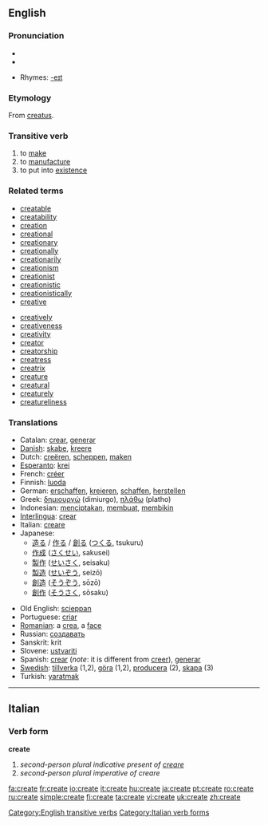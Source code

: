 {{wikipedia}}
==English==

===Pronunciation===
* {{IPA|/kɹiːeɪt/}}
*{{audio|en-us-create.ogg|Audio (US)}}

* Rhymes: [[Rhymes:English:-eɪt|-eɪt]]

===Etymology===
From {{L.}} [[creatus]].

===Transitive verb===
{{en-verb|creat|ing}}
# to [[make]]
# to [[manufacture]]
# to put into [[existence]]

===Related terms===
{{top2}}
*[[creatable]]
*[[creatability]]
*[[creation]]
*[[creational]]
*[[creationary]]
*[[creationally]]
*[[creationarily]]
*[[creationism]]
*[[creationist]]
*[[creationistic]]
*[[creationistically]]
*[[creative]]
{{mid2}}
*[[creatively]]
*[[creativeness]]
*[[creativity]]
*[[creator]]
*[[creatorship]]
*[[creatress]]
*[[creatrix]]
*[[creature]]
*[[creatural]]
*[[creaturely]]
*[[creatureliness]]
{{bottom}}

===Translations===
{{top}}
*Catalan: [[crear]], [[generar]]
*[[w:Danish language|Danish]]: [[skabe]], [[kreere]]
*Dutch: [[creëren]], [[scheppen]], [[maken]]
*[[Esperanto]]: [[krei]]
*French: [[créer]]
*Finnish: [[luoda]]
*German: [[erschaffen]], [[kreieren]], [[schaffen]], [[herstellen]]
*Greek: [[δημιουργώ]] (dimiurgo), [[πλάθω]] (platho)
*Indonesian: [[cipta|menciptakan]], [[buat|membuat]], [[bikin|membikin]]
*[[Interlingua]]: [[crear]]
*Italian: [[creare]]
*Japanese:
** [[造る]] / [[作る]] / [[創る]] ([[つくる]], tsukuru)
** [[作成]] ([[さくせい]], sakusei)
** [[製作]] ([[せいさく]], seisaku)
** [[製造]] ([[せいぞう]], seizō)
** [[創造]] ([[そうぞう]], sōzō)
** [[創作]] ([[そうさく]], sōsaku)
{{mid}}
*Old English: [[scieppan]]
*Portuguese: [[criar]]
*[[Romanian]]: a [[crea]], a [[face]]
*Russian: [[создавать]]
*Sanskrit: krit
*Slovene: [[ustvariti]]
*Spanish: [[crear]] (''note'': it is different from [[creer]]), [[generar]]
*[[w:Swedish language|Swedish]]: [[tillverka]] (1,2), [[göra]] (1,2), [[producera]] (2), [[skapa]] (3)
*Turkish: [[yaratmak]]
{{bottom}}
[[Category:English transitive verbs]]
----

==Italian==
===Verb form===
'''create'''

# ''second-person plural indicative present of [[creare]]''
# ''second-person plural imperative of creare''
[[Category:Italian verb forms]]

[[fa:create]]
[[fr:create]]
[[io:create]]
[[it:create]]
[[hu:create]]
[[ja:create]]
[[pt:create]]
[[ro:create]]
[[ru:create]]
[[simple:create]]
[[fi:create]]
[[ta:create]]
[[vi:create]]
[[uk:create]]
[[zh:create]]
